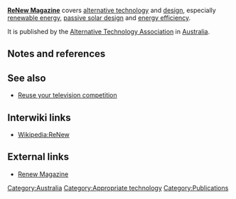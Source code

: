 '''[http://renew.org.au ReNew Magazine]''' covers [[alternative technology]] and [[design]], especially [[renewable energy]], [[passive solar design]] and [[energy efficiency]].

It is published by the [[Alternative Technology Association]] in [[Australia]].

== Notes and references ==
{{reflist}}

== See also ==

* [[Reuse your television competition]]

== Interwiki links ==

* [[Wikipedia:ReNew]]

== External links ==

* [http://renew.org.au Renew Magazine]

{{stub}}

[[Category:Australia]]
[[Category:Appropriate technology]]
[[Category:Publications]]